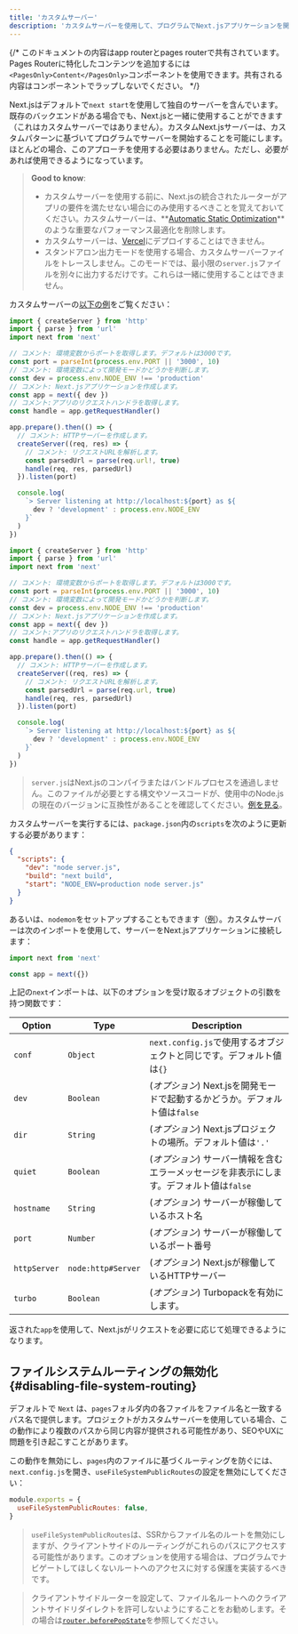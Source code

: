 ```yaml
---
title: 'カスタムサーバー'
description: 'カスタムサーバーを使用して、プログラムでNext.jsアプリケーションを開始します。'
---
```


{/* このドキュメントの内容はapp routerとpages routerで共有されています。Pages Routerに特化したコンテンツを追加するには`<PagesOnly>Content</PagesOnly>`コンポーネントを使用できます。共有される内容はコンポーネントでラップしないでください。 */}

Next.jsはデフォルトで`next start`を使用して独自のサーバーを含んでいます。既存のバックエンドがある場合でも、Next.jsと一緒に使用することができます（これはカスタムサーバーではありません）。カスタムNext.jsサーバーは、カスタムパターンに基づいてプログラムでサーバーを開始することを可能にします。ほとんどの場合、このアプローチを使用する必要はありません。ただし、必要があれば使用できるようになっています。

> **Good to know**:
>
> - カスタムサーバーを使用する前に、Next.jsの統合されたルーターがアプリの要件を満たせない場合にのみ使用するべきことを覚えておいてください。カスタムサーバーは、**[Automatic Static Optimization](https://nextjs.org/docs/canary/pages/building-your-application/rendering/automatic-static-optimization)**のような重要なパフォーマンス最適化を削除します。
> - カスタムサーバーは、[Vercel](https://vercel.com/frameworks/nextjs)にデプロイすることはできません。
> - スタンドアロン出力モードを使用する場合、カスタムサーバーファイルをトレースしません。このモードでは、最小限の`server.js`ファイルを別々に出力するだけです。これらは一緒に使用することはできません。

カスタムサーバーの[以下の例](https://github.com/vercel/next.js/tree/canary/examples/custom-server)をご覧ください：

<Tabs>
<TabItem value="ts" label="TypeScript">

```ts title="server.ts" switcher
import { createServer } from 'http'
import { parse } from 'url'
import next from 'next'

// コメント: 環境変数からポートを取得します。デフォルトは3000です。
const port = parseInt(process.env.PORT || '3000', 10)
// コメント: 環境変数によって開発モードかどうかを判断します。
const dev = process.env.NODE_ENV !== 'production'
// コメント: Next.jsアプリケーションを作成します。
const app = next({ dev })
// コメント:アプリのリクエストハンドラを取得します。
const handle = app.getRequestHandler()

app.prepare().then(() => {
  // コメント: HTTPサーバーを作成します。
  createServer((req, res) => {
    // コメント: リクエストURLを解析します。
    const parsedUrl = parse(req.url!, true)
    handle(req, res, parsedUrl)
  }).listen(port)

  console.log(
    `> Server listening at http://localhost:${port} as ${
      dev ? 'development' : process.env.NODE_ENV
    }`
  )
})
```

</TabItem>
<TabItem value="js" label="JavaScript">

```js title="server.js" switcher
import { createServer } from 'http'
import { parse } from 'url'
import next from 'next'

// コメント: 環境変数からポートを取得します。デフォルトは3000です。
const port = parseInt(process.env.PORT || '3000', 10)
// コメント: 環境変数によって開発モードかどうかを判断します。
const dev = process.env.NODE_ENV !== 'production'
// コメント: Next.jsアプリケーションを作成します。
const app = next({ dev })
// コメント:アプリのリクエストハンドラを取得します。
const handle = app.getRequestHandler()

app.prepare().then(() => {
  // コメント: HTTPサーバーを作成します。
  createServer((req, res) => {
    // コメント: リクエストURLを解析します。
    const parsedUrl = parse(req.url, true)
    handle(req, res, parsedUrl)
  }).listen(port)

  console.log(
    `> Server listening at http://localhost:${port} as ${
      dev ? 'development' : process.env.NODE_ENV
    }`
  )
})
```

</TabItem>
</Tabs>

> `server.js`はNext.jsのコンパイラまたはバンドルプロセスを通過しません。このファイルが必要とする構文やソースコードが、使用中のNode.jsの現在のバージョンに互換性があることを確認してください。[例を見る](https://github.com/vercel/next.js/tree/canary/examples/custom-server)。

カスタムサーバーを実行するには、`package.json`内の`scripts`を次のように更新する必要があります：

```json title="package.json"
{
  "scripts": {
    "dev": "node server.js",
    "build": "next build",
    "start": "NODE_ENV=production node server.js"
  }
}
```

あるいは、`nodemon`をセットアップすることもできます（[例](https://github.com/vercel/next.js/tree/canary/examples/custom-server)）。カスタムサーバーは次のインポートを使用して、サーバーをNext.jsアプリケーションに接続します：

```js
import next from 'next'

const app = next({})
```

上記の`next`インポートは、以下のオプションを受け取るオブジェクトの引数を持つ関数です：

| Option       | Type               | Description                                                                              |
| ------------ | ------------------ | ---------------------------------------------------------------------------------------- |
| `conf`       | `Object`           | `next.config.js`で使用するオブジェクトと同じです。デフォルト値は`{}`                     |
| `dev`        | `Boolean`          | (_オプション_) Next.jsを開発モードで起動するかどうか。デフォルト値は`false`              |
| `dir`        | `String`           | (_オプション_) Next.jsプロジェクトの場所。デフォルト値は`'.'`                            |
| `quiet`      | `Boolean`          | (_オプション_) サーバー情報を含むエラーメッセージを非表示にします。デフォルト値は`false` |
| `hostname`   | `String`           | (_オプション_) サーバーが稼働しているホスト名                                            |
| `port`       | `Number`           | (_オプション_) サーバーが稼働しているポート番号                                          |
| `httpServer` | `node:http#Server` | (_オプション_) Next.jsが稼働しているHTTPサーバー                                         |
| `turbo`      | `Boolean`          | (_オプション_) Turbopackを有効にします。                                                 |

返された`app`を使用して、Next.jsがリクエストを必要に応じて処理できるようになります。

<PagesOnly>

## ファイルシステムルーティングの無効化 {#disabling-file-system-routing}

デフォルトで `Next` は、`pages`フォルダ内の各ファイルをファイル名と一致するパス名で提供します。プロジェクトがカスタムサーバーを使用している場合、この動作により複数のパスから同じ内容が提供される可能性があり、SEOやUXに問題を引き起こすことがあります。

この動作を無効にし、`pages`内のファイルに基づくルーティングを防ぐには、`next.config.js`を開き、`useFileSystemPublicRoutes`の設定を無効にしてください：

```js title="next.config.js"
module.exports = {
  useFileSystemPublicRoutes: false,
}
```

> `useFileSystemPublicRoutes`は、SSRからファイル名のルートを無効にしますが、クライアントサイドのルーティングがこれらのパスにアクセスする可能性があります。このオプションを使用する場合は、プログラムでナビゲートしてほしくないルートへのアクセスに対する保護を実装するべきです。

> クライアントサイドルーターを設定して、ファイル名ルートへのクライアントサイドリダイレクトを許可しないようにすることをお勧めします。その場合は[`router.beforePopState`](https://nextjs.org/docs/canary/pages/api-reference/functions/use-router#routerbeforepopstate)を参照してください。

</PagesOnly>
